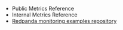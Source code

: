 
- <Link to={props.frontmatter && props.frontmatter.linkRoot + 'reference/public-metrics-reference'}>Public Metrics Reference</Link>
- <Link to={props.frontmatter && props.frontmatter.linkRoot + 'reference/internal-metrics-reference'}>Internal Metrics Reference</Link>
- [Redpanda monitoring examples repository](https://github.com/redpanda-data/observability)